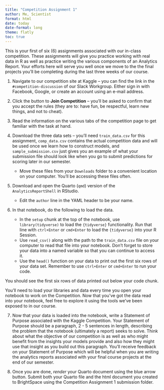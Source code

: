 ```yaml
---
title: "Competition Assignment 1"
author: Me, Scientist
format: html
date: today
date-format: long
theme: flatly
toc: true
---
```


This is your first of six (6) assignments associated with our in-class competition. These assignments will give you practice working with real data in R as well as practice writing the various components of an Analytics Report. Your efforts here will serve you well once we move to the the final projects you'll be completing during the last three weeks of our course.

1. Navigate to our competition site at Kaggle -- you can find the link in the `#competition-discussion` of our Slack Workgroup. Either sign in with Facebook, Google, or create an account using an e-mail address.

2. Click the button to **Join Competition** -- you'll be asked to confirm that you accept the rules (they are to: have fun, be respectful, learn new things, and not to cheat).

3. Read the information on the various tabs of the competition page to get familiar with the task at hand.

4. Download the three data sets -- you'll need `train_data.csv` for this assignment, `comp_data.csv` contains the actual competition data and will be used once we learn how to construct models, and `sample_submission.csv` just gives you an example of what your submission file should look like when you go to submit predictions for scoring later in our semester.

    + Move these files from your `Downloads` folder to a convenient location on your computer. You'll be accessing these files often.

5. Download and open the Quarto (`qmd`) version of the `AnalyticsReportShell` in RStudio.

    + Edit the `author` line in the YAML header to be your name.

6. In that notebook, do the following to load the data.

    + In the `setup` chunk at the top of the notebook, use `library(tidyverse)` to load the `{tidyverse}` functionality. Run that line with `ctrl+Enter` or `cmd+Enter` to load the `{tidyverse}` into your R Session.
    + Use `read_csv()` along with the path to the `train_data.csv` file on your computer to read that file into your notebook. Don't forget to store your data into a named variable so that you can continue to access it. 
    + Use the `head()` function on your data to print out the first six rows of your data set. Remember to use `ctrl+Enter` or `cmd+Enter` to run your code.

You should see the first six rows of data printed out below your code chunk. 

You'll need to load your libraries and data every time you open your notebook to work on the Competition. Now that you've got the data read into your notebook, feel free to explore it using the tools we've been exposed to in our course.

7. Now that your data is loaded into the notebook, write a Statement of Purpose associated with the Kaggle Competition. Your Statement of Purpose should be a paragraph, 2 - 5 sentences in length, describing the problem that the notebook (ultimately a report) seeks to solve. Think about what the objective of our competition is as well as who might benefit from the insights your models provide and also how they might use that insight as you build out this paragraph. You'll receive feedback on your Statement of Purpose which will be helpful when you are writing the analytics reports associated with your final course projects at the end of our semester.

8. Once you are done, *render* your Quarto document using the blue arrow button.
Submit both your Quarto file and the html document you created to BrightSpace using the Competition Assignment 1 submission folder.